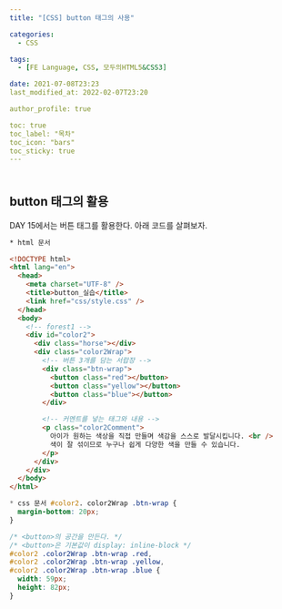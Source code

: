```yaml
---
title: "[CSS] button 태그의 사용"

categories:
  - CSS

tags:
  - [FE Language, CSS, 모두의HTML5&CSS3]

date: 2021-07-08T23:23
last_modified_at: 2022-02-07T23:20

author_profile: true

toc: true
toc_label: "목차"
toc_icon: "bars"
toc_sticky: true
---
```


<h2 style="margin-top:50px">
    button 태그의 활용
</h2>

<p>DAY 15에서는 버튼 태그를 활용한다. 아래 코드를 살펴보자.</p>

```html
* html 문서

<!DOCTYPE html>
<html lang="en">
  <head>
    <meta charset="UTF-8" />
    <title>button_실습</title>
    <link href="css/style.css" />
  </head>
  <body>
    <!-- forest1 -->
    <div id="color2">
      <div class="horse"></div>
      <div class="color2Wrap">
        <!-- 버튼 3개를 담는 서랍장 -->
        <div class="btn-wrap">
          <button class="red"></button>
          <button class="yellow"></button>
          <button class="blue"></button>
        </div>

        <!-- 커멘트를 넣는 태그와 내용 -->
        <p class="color2Comment">
          아이가 원하는 색상을 직접 만들며 색감을 스스로 발달시킵니다. <br />
          색이 잘 섞이므로 누구나 쉽게 다양한 색을 만들 수 있습니다.
        </p>
      </div>
    </div>
  </body>
</html>
```

```css
* css 문서 #color2. color2Wrap .btn-wrap {
  margin-bottom: 20px;
}

/* <button>의 공간을 만든다. */
/* <button>은 기본값이 display: inline-block */
#color2 .color2Wrap .btn-wrap .red,
#color2 .color2Wrap .btn-wrap .yellow,
#color2 .color2Wrap .btn-wrap .blue {
  width: 59px;
  height: 82px;
}
```
